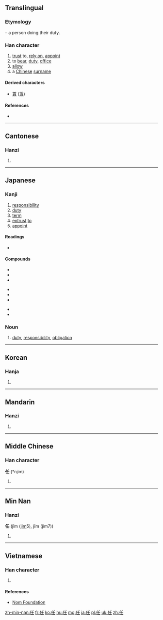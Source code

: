 {{also|仟|件}}
==Translingual==
{{stroke order|strokes=6}}

===Etymology===
{{Han compound|人|alt1=亻|t1=person|壬|ls=psc|c1=s|c2=p}} – a person doing their duty.

===Han character===
{{Han char|rn=9|rad=人|as=04|sn=6|four=2221<sub>4</sub>|canj=人竹土 (OHG)|ids=⿰[[亻]][[壬]]}}

# [[trust]] to, [[rely on]], [[appoint]]
# to [[bear]], [[duty]], [[office]]
# [[allow]]
# a [[Chinese]] [[surname]]

====Derived characters====
* [[賃]] ([[赁]])

====References====
* {{Han ref|kx=0094.240|dkj=00416|dj=0200.150|hdz=10122.060|uh=4EFB|ud=20219|bh=A5F4|bd=42484}}

----

==Cantonese==

===Hanzi===
{{yue-hanzi|jyut=jam6|y=yam6}}

# {{defn|lang=yue|sort=人04}}

----

==Japanese==

===Kanji===
{{ja-kanji|grade=5|rs=人04}}

# [[responsibility]]
# [[duty]]
# [[term]]
# [[entrust]] [[to]]
# [[appoint]]

====Readings====
* {{ja-readings|on=[[にん]] (nin), [[にむ]] (nimu), [[じん]] (jin), [[じむ]] (jimu)|kun=[[まかせる]] (makaseru), [[になう]] (ninau), [[たえる]] (taeru)}}

====Compounds====
{{top3}}
* {{l|ja|sc=Jpan|責任|tr=せきにん, sekinin}}
* {{l|ja|sc=Jpan|委任|tr=いにん, inin}}
* {{l|ja|sc=Jpan|解任|tr=かいにん, kainin}}
{{mid3}}
* {{l|ja|sc=Jpan|無責任|tr=むせきにん, musekinin}}
* {{l|ja|sc=Jpan|専任|tr=せんにん, sennin}}
* {{l|ja|sc=Jpan|信任|tr=しんにん, shinnin}}
{{mid3}}
* {{l|ja|sc=Jpan|任命|tr=にんめい, ninmei}}
* {{l|ja|sc=Jpan|任務|tr=にんむ, ninmu}}
{{bottom}}

===Noun===
{{ja-noun|にん}}

# [[duty]], [[responsibility]], [[obligation]]
----

==Korean==

===Hanja===
{{ko-hanja|hangeul=임|rv=[[yim]]|mr=[[im]]}}

# {{defn|lang=ko|sort=人04}}

----

==Mandarin==

===Hanzi===
{{cmn-hanzi|pin=[[rèn]] ([[ren4]])|wg=[[jen]]<sup>4</sup>}}

# {{defn|lang=cmn|sort=人04}}

----

==Middle Chinese==

===Han character===
'''任''' (*njim)<!--asterisk indicates that this character appears more than four times in the Tang Dynasty corpus of literature-->

# {{defn|lang=ltc|sort=人04}}

----

==Min Nan==

===Hanzi===
'''任''' (jîm ([[jim]]5), jīm (jim7))

# {{defn|lang=yue|sort=人04}}

----

==Vietnamese==

===Han character===
{{vi-hantu|[[nhậm]], [[nhẩm]], [[nhầm]], [[nhiệm]], [[nhâm]], [[nhăm]], [[nhặm]], [[vững]]|rs=人04}}

# {{defn|lang=vi|sort=人04}}

====References====
*[http://nomfoundation.org/common/nom_details.php?codepoint=4efb Nom Foundation]

[[zh-min-nan:任]]
[[fr:任]]
[[ko:任]]
[[hu:任]]
[[mg:任]]
[[ja:任]]
[[pl:任]]
[[uk:任]]
[[zh:任]]